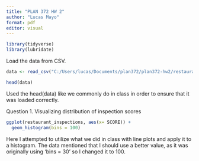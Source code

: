 ```yaml
---
title: "PLAN 372 HW 2"
author: "Lucas Mayo"
format: pdf
editor: visual
---
```


```r
library(tidyverse)
library(lubridate)

```

Load the data from CSV.

```r
data <- read_csv("C:/Users/lucas/Documents/plan372/plan372-hw2/restaurant_inspections.csv")

head(data)
```

Used the head(data) like we commonly do in class in order to ensure that it was loaded correctly.

Question 1. Visualizing distribution of inspection scores

```r
ggplot(restaurant_inspections, aes(x= SCORE)) +
  geom_histogram(bins = 100)
```

Here I attempted to utilize what we did in class with line plots and apply it to a histogram. The data mentioned that I should use a better value, as it was originally using 'bins = 30' so I changed it to 100.

